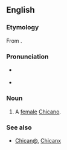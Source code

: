 {{also|chicana}}
==English==
{{wikipedia}}

===Etymology===
From {{etyl|es|en}} {{m|es|chicana}}.

===Pronunciation===
* {{a|RP}} {{IPA|/t͡ʃɪˈkɑːnə/|lang=en}}
* {{a|Spanish}} {{IPA|/t͡ʃiˈkana/|lang=en}}

===Noun===
{{en-noun}}

# {{lb|en|chiefly|US}} A [[female]] [[Chicano]].

===See also===
* [[Chican@]], [[Chicanx]]